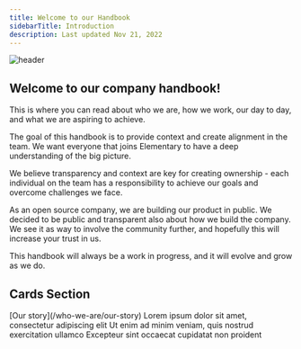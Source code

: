 ```yaml
---
title: Welcome to our Handbook
sidebarTitle: Introduction
description: Last updated Nov 21, 2022
---
```


![header](/pics/hero.png)

## Welcome to our company handbook!

This is where you can read about who we are, how we work, our day to day, and what we are aspiring to achieve.

The goal of this handbook is to provide context and create alignment in the team. We want everyone that joins Elementary to have a deep understanding of the big picture.

We believe transparency and context are key for creating ownership - each individual on the team has a responsibility to achieve our goals and overcome challenges we face.

As an open source company, we are building our product in public. We decided to be public and transparent also about how we build the company. We see it as way to involve the community further, and hopefully this will increase your trust in us.

This handbook will always be a work in progress, and it will evolve and grow as we do.

## Cards Section

<CardGroup cols={2}>
  <Card title="Who We Are">
    [Our story](/who-we-are/our-story)
  </Card>
  <Card title="How We Work">
    Lorem ipsum dolor sit amet, consectetur adipiscing elit
  </Card>
  <Card title="How We Build">
    Ut enim ad minim veniam, quis nostrud exercitation ullamco
  </Card>
  <Card title="People">
    Excepteur sint occaecat cupidatat non proident
  </Card>
</CardGroup>